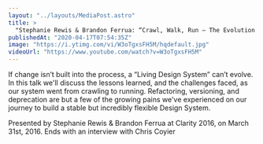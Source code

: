 ```yaml
---
layout: "../layouts/MediaPost.astro"
title: >
  "Stephanie Rewis & Brandon Ferrua: “Crawl, Walk, Run – The Evolution of a Design Sys…” — Clarity 2016"
publishedAt: "2020-04-17T07:54:35Z"
image: "https://i.ytimg.com/vi/W3oTgxsFH5M/hqdefault.jpg"
videoUrl: "https://www.youtube.com/watch?v=W3oTgxsFH5M"
---
```


If change isn’t built into the process, a “Living Design System” can’t evolve. In this talk we'll discuss the lessons learned, and the challenges faced, as our system went from crawling to running. Refactoring, versioning, and deprecation are but a few of the growing pains we've experienced on our journey to build a stable but incredibly flexible Design System.

Presented by Stephanie Rewis & Brandon Ferrua at Clarity 2016, on March 31st, 2016. Ends with an interview with Chris Coyier
